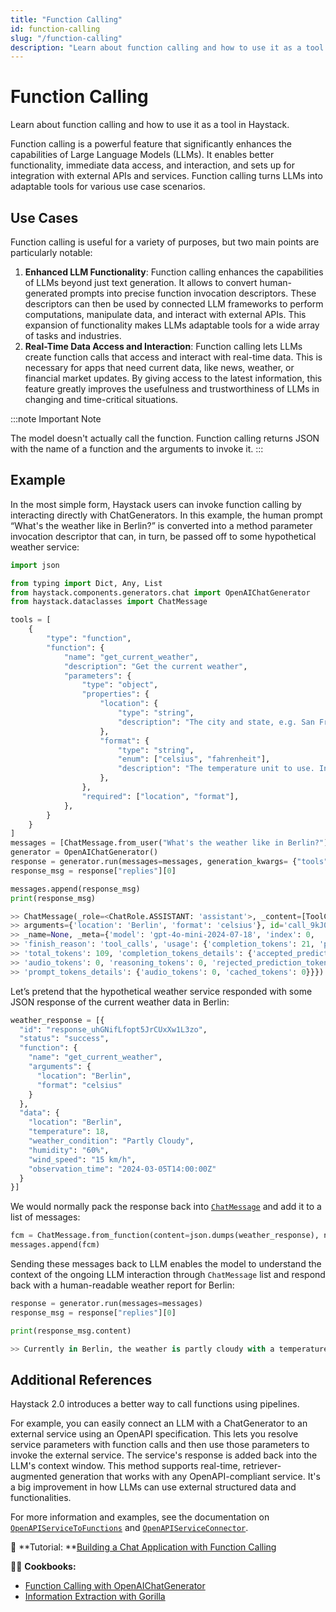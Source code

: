 ```yaml
---
title: "Function Calling"
id: function-calling
slug: "/function-calling"
description: "Learn about function calling and how to use it as a tool in Haystack."
---
```


# Function Calling

Learn about function calling and how to use it as a tool in Haystack.

Function calling is a powerful feature that significantly enhances the capabilities of Large Language Models (LLMs). It enables better functionality, immediate data access, and interaction, and sets up for integration with external APIs and services. Function calling turns LLMs into adaptable tools for various use case scenarios.

## Use Cases

Function calling is useful for a variety of purposes, but two main points are particularly notable:

1. **Enhanced LLM Functionality**: Function calling enhances the capabilities of LLMs beyond just text generation. It allows to convert human-generated prompts into precise function invocation descriptors. These descriptors can then be used by connected LLM frameworks to perform computations, manipulate data, and interact with external APIs. This expansion of functionality makes LLMs adaptable tools for a wide array of tasks and industries.
2. **Real-Time Data Access and Interaction**: Function calling lets LLMs create function calls that access and interact with real-time data. This is necessary for apps that need current data, like news, weather, or financial market updates. By giving access to the latest information, this feature greatly improves the usefulness and trustworthiness of LLMs in changing and time-critical situations.

:::note Important Note

The model doesn't actually call the function. Function calling returns JSON with the name of a function and the arguments to invoke it.
:::

## Example

In the most simple form, Haystack users can invoke function calling by interacting directly with ChatGenerators. In this example, the human prompt “What's the weather like in Berlin?” is converted into a method parameter invocation descriptor that can, in turn, be passed off to some hypothetical weather service:

```python
import json

from typing import Dict, Any, List
from haystack.components.generators.chat import OpenAIChatGenerator
from haystack.dataclasses import ChatMessage

tools = [
    {
        "type": "function",
        "function": {
            "name": "get_current_weather",
            "description": "Get the current weather",
            "parameters": {
                "type": "object",
                "properties": {
                    "location": {
                        "type": "string",
                        "description": "The city and state, e.g. San Francisco, CA",
                    },
                    "format": {
                        "type": "string",
                        "enum": ["celsius", "fahrenheit"],
                        "description": "The temperature unit to use. Infer this from the users location.",
                    },
                },
                "required": ["location", "format"],
            },
        }
    }
]
messages = [ChatMessage.from_user("What's the weather like in Berlin?")]
generator = OpenAIChatGenerator()
response = generator.run(messages=messages, generation_kwargs= {"tools": tools})
response_msg = response["replies"][0]

messages.append(response_msg)
print(response_msg)

>> ChatMessage(_role=<ChatRole.ASSISTANT: 'assistant'>, _content=[ToolCall(tool_name='get_current_weather',
>> arguments={'location': 'Berlin', 'format': 'celsius'}, id='call_9kJ0Vql2w2oXkTZJ5SVt1KGh')],
>> _name=None, _meta={'model': 'gpt-4o-mini-2024-07-18', 'index': 0,
>> 'finish_reason': 'tool_calls', 'usage': {'completion_tokens': 21, 'prompt_tokens': 88,
>> 'total_tokens': 109, 'completion_tokens_details': {'accepted_prediction_tokens': 0,
>> 'audio_tokens': 0, 'reasoning_tokens': 0, 'rejected_prediction_tokens': 0},
>> 'prompt_tokens_details': {'audio_tokens': 0, 'cached_tokens': 0}}})
```

Let’s pretend that the hypothetical weather service responded with some JSON response of the current weather data in Berlin:

```python
weather_response = [{
  "id": "response_uhGNifLfopt5JrCUxXw1L3zo",
  "status": "success",
  "function": {
    "name": "get_current_weather",
    "arguments": {
      "location": "Berlin",
      "format": "celsius"
    }
  },
  "data": {
    "location": "Berlin",
    "temperature": 18,
    "weather_condition": "Partly Cloudy",
    "humidity": "60%",
    "wind_speed": "15 km/h",
    "observation_time": "2024-03-05T14:00:00Z"
  }
}]
```

We would normally pack the response back into [`ChatMessage`](../../../concepts/data-classes/chatmessage.mdx) and add it to a list of messages:

```python
fcm = ChatMessage.from_function(content=json.dumps(weather_response), name="get_current_weather")
messages.append(fcm)
```

Sending these messages back to LLM enables the model to understand the context of the ongoing LLM interaction through `ChatMessage` list and respond back with a human-readable weather report for Berlin:

```python
response = generator.run(messages=messages)
response_msg = response["replies"][0]

print(response_msg.content)

>> Currently in Berlin, the weather is partly cloudy with a temperature of 18°C. The humidity is 60% and there is a wind speed of 15 km/h.
```

## Additional References

Haystack 2.0 introduces a better way to call functions using pipelines.

For example, you can easily connect an LLM with a ChatGenerator to an external service using an OpenAPI specification. This lets you resolve service parameters with function calls and then use those parameters to invoke the external service. The service's response is added back into the LLM's context window. This method supports real-time, retriever-augmented generation that works with any OpenAPI-compliant service. It's a big improvement in how LLMs can use external structured data and functionalities.

For more information and examples, see the documentation on [`OpenAPIServiceToFunctions`](../../converters/openapiservicetofunctions.mdx) and [`OpenAPIServiceConnector`](../../connectors/openapiserviceconnector.mdx).

:notebook: **Tutorial: **[Building a Chat Application with Function Calling](https://haystack.deepset.ai/tutorials/40_building_chat_application_with_function_calling)

:cook: **Cookbooks:**

- [Function Calling with OpenAIChatGenerator](https://haystack.deepset.ai/cookbook/function_calling_with_openaichatgenerator)
- [Information Extraction with Gorilla](https://haystack.deepset.ai/cookbook/information-extraction-gorilla)
